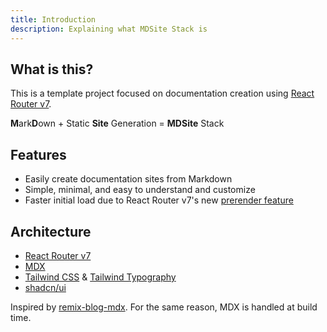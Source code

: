 ```yaml
---
title: Introduction
description: Explaining what MDSite Stack is
---
```


## What is this?

This is a template project focused on documentation creation using [React Router v7](https://reactrouter.com/).

**M**ark**D**own + Static **Site** Generation = **MDSite** Stack

## Features

- Easily create documentation sites from Markdown
- Simple, minimal, and easy to understand and customize
- Faster initial load due to React Router v7's new [prerender feature](https://reactrouter.com/how-to/pre-rendering)

## Architecture

- [React Router v7](https://reactrouter.com/)
- [MDX](https://mdxjs.com/)
- [Tailwind CSS](https://tailwindcss.com/) & [Tailwind Typography](https://github.com/tailwindlabs/tailwindcss-typography)
- [shadcn/ui](https://ui.shadcn.com/)

Inspired by [remix-blog-mdx](https://github.com/pcattori/remix-blog-mdx). For the same reason, MDX is handled at build time.
